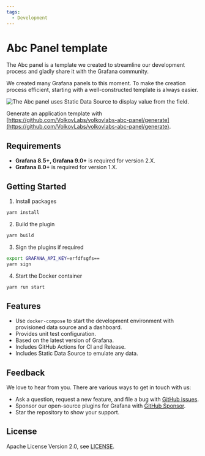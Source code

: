 ```yaml
---
tags:
  - Development
---
```



# Abc Panel template

The Abc panel is a template we created to streamline our development process and gladly share it with the Grafana community.

We created many Grafana panels to this moment. To make the creation process efficient, starting with a well-constructed template is always easier.

<Image
  title="The Abc panel uses Static Data Source to display value from the field."
  src="/img/plugins/volkovlabs-abc-panel/dashboard.png"
/>

Generate an application template with [https://github.com/VolkovLabs/volkovlabs-abc-panel/generate](https://github.com/VolkovLabs/volkovlabs-abc-panel/generate).

## Requirements

- **Grafana 8.5+, Grafana 9.0+** is required for version 2.X.
- **Grafana 8.0+** is required for version 1.X.

## Getting Started

1. Install packages

```bash
yarn install
```

2. Build the plugin

```bash
yarn build
```

3. Sign the plugins if required

```bash
export GRAFANA_API_KEY=erfdfsgfs==
yarn sign
```

4. Start the Docker container

```bash
yarn run start
```

## Features

- Use `docker-compose` to start the development environment with provisioned data source and a dashboard.
- Provides unit test configuration.
- Based on the latest version of Grafana.
- Includes GitHub Actions for CI and Release.
- Includes Static Data Source to emulate any data.

## Feedback

We love to hear from you. There are various ways to get in touch with us:

- Ask a question, request a new feature, and file a bug with [GitHub issues](https://github.com/volkovlabs/volkovlabs-abc-panel/issues/new/choose).
- Sponsor our open-source plugins for Grafana with [GitHub Sponsor](https://github.com/sponsors/VolkovLabs).
- Star the repository to show your support.

## License

Apache License Version 2.0, see [LICENSE](https://github.com/volkovlabs/volkovlabs-abc-panel/blob/main/LICENSE).
